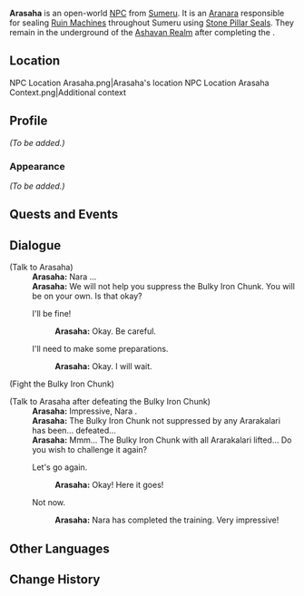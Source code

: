 {{Meta
|missing_NPC_profile  = yes
}}
{{Character Infobox
|type             = Open-World NPC
|group            = Aranara
|image            = NPC Arasaha.png
|region           = Sumeru
|location         = Sumeru
}}
'''Arasaha''' is an open-world [[NPC]] from [[Sumeru]]. It is an [[Aranara]] responsible for sealing [[Ruin Machines]] throughout Sumeru using [[Stone Pillar Seal]]s. They remain in the underground of the [[Ashavan Realm]] after completing the {{Quest|Legends of the Stone Lock}}.

==Location==
<gallery>
NPC Location Arasaha.png|Arasaha's location
NPC Location Arasaha Context.png|Additional context
</gallery>

==Profile==
<!--Detailed story/lore information goes here.-->
''(To be added.)''

===Appearance===
<!--Keep appearance section short and concise. Limit to 2 paragraphs with 3-4 sentences each.-->
''(To be added.)''

==Quests and Events==
{{Quests and Events}}

==Dialogue==
{{Dialogue Start}}
;(Talk to Arasaha)
:'''Arasaha:''' Nara {{Traveler}}...
:'''Arasaha:''' We will not help you suppress the Bulky Iron Chunk. You will be on your own. Is that okay?
:{{DIcon}} I'll be fine!
::'''Arasaha:''' Okay. Be careful.
:{{DIcon}} I'll need to make some preparations.
::'''Arasaha:''' Okay. I will wait.

;(Fight the Bulky Iron Chunk)

;(Talk to Arasaha after defeating the Bulky Iron Chunk)
:'''Arasaha:''' Impressive, Nara {{Traveler}}.
:'''Arasaha:''' The Bulky Iron Chunk not suppressed by any Ararakalari has been... defeated...
:'''Arasaha:''' Mmm... The Bulky Iron Chunk with all Ararakalari lifted... Do you wish to challenge it again?
:{{DIcon}} Let's go again.
::'''Arasaha:''' Okay! Here it goes!
:{{DIcon}} Not now.
::'''Arasaha:''' Nara {{Traveler}} has completed the training. Very impressive!
{{Dialogue End}}

==Other Languages==
{{Other Languages
|default_hidden = 1
|en      = Arasaha
|zhs     = 兰沙诃
|zhs_rm  = Lánshāhē
|zht     = 蘭沙訶
|zht_rm  = Lánshāhē
|ja      = アランサハ
|ja_rm   = Aransaha
|ko      = 아란사하
|es      = Arasaha
|fr      = Arasaha
|ru      = Арасаха
|th      = Arasaha
|vi      = Arasaha
|de      = Arasaha
|id      = Arasaha
|pt      = Arasaha
|tr      = Arasaha
|it      = Arasaha
}}

==Change History==
{{Change History|3.0}}